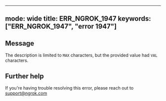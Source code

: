 
---
mode: wide
title: ERR_NGROK_1947
keywords: ["ERR_NGROK_1947", "error 1947"]
---

## Message
The description is limited to `MAX` characters, but the provided value had `VAL` characters.




## Further help
If you're having trouble resolving this error, please reach out to [support@ngrok.com](mailto:support@ngrok.com?subject=Help%20with%20ERR_NGROK_1947)

